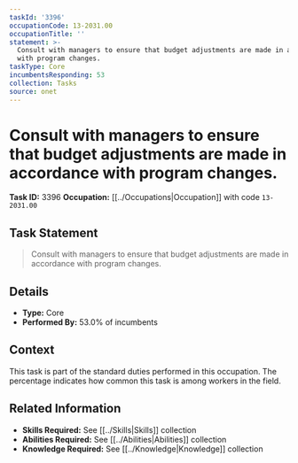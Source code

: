 ```yaml
---
taskId: '3396'
occupationCode: 13-2031.00
occupationTitle: ''
statement: >-
  Consult with managers to ensure that budget adjustments are made in accordance
  with program changes.
taskType: Core
incumbentsResponding: 53
collection: Tasks
source: onet
---
```

# Consult with managers to ensure that budget adjustments are made in accordance with program changes.

**Task ID:** 3396
**Occupation:** [[../Occupations|Occupation]] with code `13-2031.00`

## Task Statement

> Consult with managers to ensure that budget adjustments are made in accordance with program changes.

## Details

- **Type:** Core
- **Performed By:** 53.0% of incumbents

## Context

This task is part of the standard duties performed in this occupation. The percentage indicates how common this task is among workers in the field.

## Related Information

- **Skills Required:** See [[../Skills|Skills]] collection
- **Abilities Required:** See [[../Abilities|Abilities]] collection
- **Knowledge Required:** See [[../Knowledge|Knowledge]] collection
